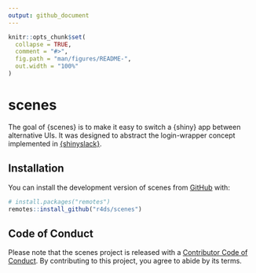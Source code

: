 ```yaml
---
output: github_document
---
```


<!-- README.md is generated from README.Rmd. Please edit that file -->

```r
knitr::opts_chunk$set(
  collapse = TRUE,
  comment = "#>",
  fig.path = "man/figures/README-",
  out.width = "100%"
)
```

# scenes

<!-- badges: start -->
<!-- badges: end -->

The goal of {scenes} is to make it easy to switch a {shiny} app between alternative 
UIs. 
It was designed to abstract the login-wrapper concept implemented in [{shinyslack}](https://github.com/r4ds/shinyslack).

## Installation

You can install the development version of scenes from [GitHub](https://github.com/) with:

``` r
# install.packages("remotes")
remotes::install_github("r4ds/scenes")
```

## Code of Conduct

Please note that the scenes project is released with a [Contributor Code of Conduct](https://contributor-covenant.org/version/2/1/CODE_OF_CONDUCT.html). By contributing to this project, you agree to abide by its terms.
